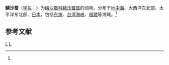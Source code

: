 {{Speciesbox
| genus = Aphrodita
| species = aculeata
| authority = ([[卡尔·林奈|Linnaeus]], 1761)<ref name='id10409'>{{cite web| url =http://www.bioinfo.cn/db05/BjdwSpecies.php?action=view&id=10409| title =鳞沙蚕| work =《中国动物物种编目数据库》| publisher =中国科学院微生物研究所| author =中国科学院动物研究所| accessdate =2009-04-16| deadurl =yes| archiveurl =https://web.archive.org/web/20160305104033/http://www.bioinfo.cn/db05/BjdwSpecies.php?action=view&id=10409| archivedate =2016-03-05}}</ref>
}}

'''鳞沙蚕'''（[[学名|学名]]：{{lang|la|''Aphrodita aculeata''}}）为[[鳞沙蚕科|鳞沙蚕科]][[鳞沙蚕属|鳞沙蚕属]]的动物。分布于[[地中海|地中海]]、大西洋东北部、太平洋东北部、[[日本|日本]]，包括[[东海|东海]]、[[台湾海峡|台湾海峡]]、[[福建|福建]]等海域。<ref name='id10409'/>

== 参考文献 ==
{{reflist}}

{{Taxonbar}}

[[Category:1761年描述的动物|L]]
[[Category:鳞沙蚕属|L]]


{{环节动物小作品}}